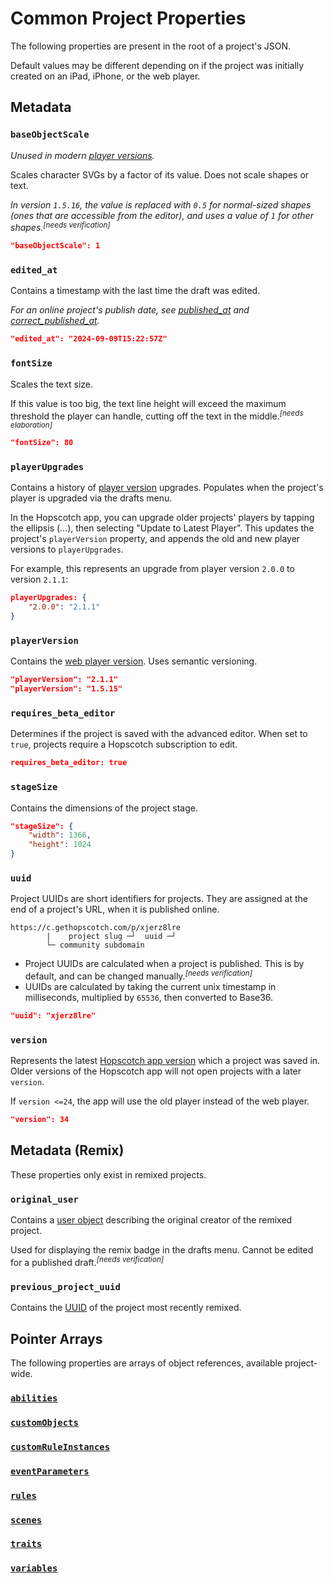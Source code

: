 

# Common Project Properties

The following properties are present in the root of a project's JSON.

Default values may be different depending on if the project was initially created on
an iPad, iPhone, or the web player.


## Metadata

### `baseObjectScale`

<PropertyData type="number" defaultValue="1" playerVersion="<1.5.16" />

*Unused in modern [player versions](/wiki/spec/version-history#player-versions).*

Scales character SVGs by a factor of its value. Does not scale shapes or text.

*In version `1.5.16`, the value is replaced with `0.5` for normal-sized shapes (ones that are accessible from the editor),
and uses a value of `1` for other shapes.*<sup><i>[needs verification]</i></sup>

```json
"baseObjectScale": 1
```


### `edited_at`

<PropertyData type="string" />

Contains a timestamp with the last time the draft was edited.

*For an online project's publish date, see [published_at](#) and [correct_published_at](#).*

```json
"edited_at": "2024-09-09T15:22:57Z"
```


### `fontSize`

<PropertyData type="number" defaultValueiPad="80" defaultValueiPhone="72" />

Scales the text size.

If this value is too big, the text line height will exceed
the maximum threshold the player can handle, cutting off the text in the middle.<sup><i>[needs elaboration]</i></sup>

```json
"fontSize": 80
```


### `playerUpgrades`

<PropertyData type="array" defaultValue="{}" />

Contains a history of [player version](/wiki/spec/version-history#player-versions) upgrades.
Populates when the project's player is upgraded via the drafts menu.

In the Hopscotch app, you can upgrade older projects' players by tapping the ellipsis (...),
then selecting "Update to Latest Player".
This updates the project's `playerVersion` property, and appends the old and new player versions to `playerUpgrades`.

For example, this represents an upgrade from player version `2.0.0` to version `2.1.1`:

```json
playerUpgrades: {
    "2.0.0": "2.1.1"
}
```


### `playerVersion`

<PropertyData type="string" />

Contains the [web player version](/wiki/spec/version-history#player-versions). Uses semantic versioning.

```json
"playerVersion": "2.1.1"
"playerVersion": "1.5.15"
```


### `requires_beta_editor`

<PropertyData type="boolean" />

Determines if the project is saved with the advanced editor. When set to `true`,
projects require a Hopscotch subscription to edit.

```json
requires_beta_editor: true
```


### `stageSize`

<PropertyData type="object" defaultValueMobile="screen resolution" defaultValueWebEditor="1366x1024" />

Contains the dimensions of the project stage.

```json
"stageSize": {
    "width": 1366,
    "height": 1024
}
```


### `uuid`

<PropertyData type="string" />

Project UUIDs are short identifiers for projects. They are assigned at the end of a project's URL, when it is published online.

```
https://c.gethopscotch.com/p/xjerz8lre
        |    project slug ─┘  uuid ─┘
        └─ community subdomain
```

- Project UUIDs are calculated when a project is published. This is by default, and can be changed manually.<sup><i>[needs verification]</i></sup>
- UUIDs are calculated by taking the current unix timestamp in milliseconds, multiplied by `65536`, then converted to Base36.

```json
"uuid": "xjerz8lre"
```


### `version`

<PropertyData type="number" />

Represents the latest [Hopscotch app version](/wiki/spec/version-history#app-versions) which a project was saved in.
Older versions of the Hopscotch app will not open projects with a later `version`.

If `version <=24`, the app will use the old player instead of the web player.

```json
"version": 34
```



## Metadata (Remix)

These properties only exist in remixed projects.

### `original_user`

<PropertyData type="object" />

Contains a [user object](/wiki/spec/online-project-properties#user) describing the original creator of the remixed project.

Used for displaying the remix badge in the drafts menu. Cannot be edited for a published draft.<sup><i>[needs verification]</i></sup>


### `previous_project_uuid`

<PropertyData type="string" />

Contains the [UUID](#uuid) of the project most recently remixed.



## Pointer Arrays

The following properties are arrays of object references, available project-wide.

<PropertyData type="array" />

### [`abilities`](/wiki/spec/ability)

### [`customObjects`](/wiki/spec/custom-object)

### [`customRuleInstances`](/wiki/spec/custom-rule-instance)

### [`eventParameters`](/wiki/spec/event-parameter)

### [`rules`](/wiki/spec/rule)

### [`scenes`](/wiki/spec/scene)

### [`traits`](/wiki/spec/trait)

### [`variables`](/wiki/spec/variable)

